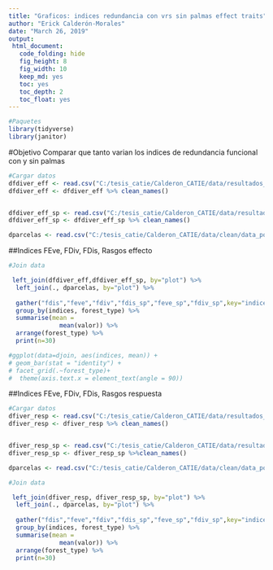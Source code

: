 ```yaml
---
title: "Graficos: indices redundancia con vrs sin palmas effect traits"
author: "Erick Calderón-Morales"
date: "March 26, 2019"
output:   
 html_document:
   code_folding: hide
   fig_height: 8
   fig_width: 10
   keep_md: yes
   toc: yes
   toc_depth: 2
   toc_float: yes
---
```


```r
#Paquetes
library(tidyverse)
library(janitor)
```


#Objetivo
Comparar que tanto varian los indices de redundancia funcional con y sin palmas


```r
#Cargar datos
dfdiver_eff <- read.csv("C:/tesis_catie/Calderon_CATIE/data/resultados_csv/data_indices_eff_fdiver.csv", header = T)
dfdiver_eff <- dfdiver_eff %>% clean_names()


dfdiver_eff_sp <- read.csv("C:/tesis_catie/Calderon_CATIE/data/resultados_csv/data_indices_eff_fdiver_sp.csv", header=T)
dfdiver_eff_sp <- dfdiver_eff_sp %>% clean_names()

dparcelas <- read.csv("C:/tesis_catie/Calderon_CATIE/data/clean/data_posicion_parcelas.csv", header=T)

```



##Indices FEve, FDiv, FDis, Rasgos effecto
```r
#Join data

 left_join(dfdiver_eff,dfdiver_eff_sp, by="plot") %>% 
  left_join(., dparcelas, by="plot") %>% 
  
  gather("fdis","feve","fdiv","fdis_sp","feve_sp","fdiv_sp",key="indices", value ="valor") %>% 
  group_by(indices, forest_type) %>% 
  summarise(mean = 
              mean(valor)) %>% 
  arrange(forest_type) %>% 
  print(n=30)

#ggplot(data=djoin, aes(indices, mean)) + 
# geom_bar(stat = "identity") + 
# facet_grid(.~forest_type)+
#  theme(axis.text.x = element_text(angle = 90))
```

##Indices FEve, FDiv, FDis, Rasgos respuesta

```r
#Cargar datos
dfiver_resp <- read.csv("C:/tesis_catie/Calderon_CATIE/data/resultados_csv/data_indices_resp_fdiver.csv", header = T)
dfiver_resp <- dfiver_resp %>% clean_names()


dfiver_resp_sp <- read.csv("C:/tesis_catie/Calderon_CATIE/data/resultados_csv/data_indices_resp_fdiver_sp.csv", header=T)
dfiver_resp_sp <- dfiver_resp_sp %>%clean_names()

dparcelas <- read.csv("C:/tesis_catie/Calderon_CATIE/data/clean/data_posicion_parcelas.csv", header=T)

```


```r
#Join data

 left_join(dfiver_resp, dfiver_resp_sp, by="plot") %>% 
  left_join(., dparcelas, by="plot") %>% 
  
  gather("fdis","feve","fdiv","fdis_sp","feve_sp","fdiv_sp",key="indices", value ="valor") %>% 
  group_by(indices, forest_type) %>% 
  summarise(mean = 
              mean(valor)) %>% 
  arrange(forest_type) %>% 
  print(n=30)

```

